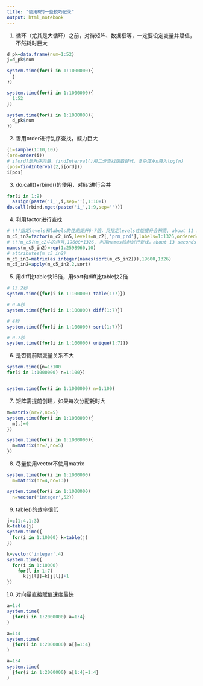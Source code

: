 ```yaml
---
title: "使用R的一些技巧记录"
output: html_notebook
---
```



1. 循环（尤其是大循环）之前，对待矩阵、数据框等，一定要设定变量并赋值，不然耗时巨大
```r
d_pk=data.frame(num=1:52)
j=d_pk$num

system.time(for(i in 1:1000000){
  j
})

system.time(for(i in 1:1000000){
  1:52
})

system.time(for(i in 1:1000000){
  d_pk$num
})
```

2. 善用order进行乱序查找，威力巨大
```r
(i=sample(1:10,10))
(ord=order(i))
# i[ord]是升序向量，findInterval()用二分查找函数替代，复杂度从n降为log(n)
(pos=findInterval(2,i[ord]))
i[pos]
```

3. do.call()+rbind()的使用，对list进行合并
```r
for(i in 1:9)
  assign(paste('i_',i,sep=''),1:10+i)
do.call(rbind,mget(paste('i_',1:9,sep='')))
```

4. 利用factor进行查找
```r
# !!!指定levels和labels的性能提升6-7倍，只指定levels性能提升会稍高, about 11 seconds
m_c5_in2=factor(m_c2_in5,levels=m_c2[,'prm_prd'],labels=1:1326,ordered=T)
# !!!m_c5在m_c2中的序号,19600*1326, 利用names映射进行查找，about 13 seconds
names(m_c5_in2)=rep(1:2598960,10)
# attributes(m_c5_in2)
m_c5_in2=matrix(as.integer(names(sort(m_c5_in2))),19600,1326)
m_c5_in2=apply(m_c5_in2,2,sort)
```


5. 用diff比table快16倍，用sort和diff比table快2倍
```r
# 13.2秒
system.time({for(i in 1:100000) table(1:7)})

# 0.8秒
system.time({for(i in 1:100000) diff(1:7)})

# 4秒
system.time({for(i in 1:100000) sort(1:7)})

# 0.7秒
system.time({for(i in 1:100000) unique(1:7)})
```


6. 是否提前赋变量关系不大
```r
system.time({n=1:100
for(i in 1:1000000) n=1:100})


system.time(for(i in 1:1000000) n=1:100)
```

7. 矩阵需提前创建，如果每次分配耗时大
```r
m=matrix(nr=7,nc=5)
system.time(for(i in 1:1000000){
  m[,]=0
})

system.time(for(i in 1:1000000){
  m=matrix(nr=7,nc=5)
})
```


8. 尽量使用vector不使用matrix
```r
system.time(for(i in 1:1000000)
  m=matrix(nr=4,nc=13))

system.time(for(i in 1:1000000)
  n=vector('integer',52))
```


9. table()的效率很低
```r
j=c(1:4,1:3)
k=table(j)
system.time({
  for(i in 1:10000) k=table(j)
})

k=vector('integer',4)
system.time({
  for(i in 1:10000)
    for(l in 1:7)
      k[j[l]]=k[j[l]]+1
})
```

10. 对向量直接赋值速度最快
```r
a=1:4
system.time(
  {for(i in 1:2000000) a=1:4}
)

a=1:4
system.time(
  {for(i in 1:2000000) a[]=1:4}
)

a=1:4
system.time(
  {for(i in 1:2000000) a[1:4]=1:4}
)
```







